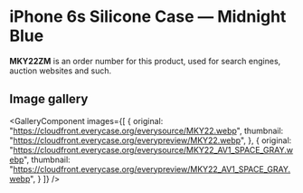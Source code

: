 
# iPhone 6s Silicone Case — Midnight Blue

<Callout type='info' emoji='👉🏻'>**MKY22ZM** is an order number for this product, used for search engines, auction websites and such.</Callout>

## Image gallery

<GalleryComponent
    images={[
      {
        original: "https://cloudfront.everycase.org/everysource/MKY22.webp",
        thumbnail: "https://cloudfront.everycase.org/everypreview/MKY22.webp",
      },
      {
        original: "https://cloudfront.everycase.org/everysource/MKY22_AV1_SPACE_GRAY.webp",
        thumbnail: "https://cloudfront.everycase.org/everypreview/MKY22_AV1_SPACE_GRAY.webp",
      }
    ]}
  />
